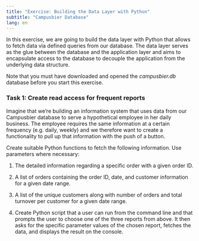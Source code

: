 ```yaml
---
title: "Exercise: Building the Data Layer with Python"
subtitle: "Campusbier Database"
lang: en
---
```


In this exercise, we are going to build the data layer with Python that allows to fetch data via defined queries from our database. The data layer serves as the glue between the database and the application layer and aims to encapsulate access to the database to decouple the application from the underlying data structure.

::: {.callout-note appearance="simple" icon="false"}
Note that you must have downloaded and opened the *campusbier.db* database before you start this exercise.
:::

### Task 1: Create read access for frequent reports

Imagine that we're building an information system that uses data from our Campusbier database to serve a hypothetical employee in her daily business. The employee requires the same information at a certain frequency (e.g. daily, weekly) and we therefore want to create a functionality to pull up that information with the push of a button.

Create suitable Python functions to fetch the following information. Use parameters where necessary:

1. The detailed information regarding a specific order with a given order ID.

2. A list of orders containing the order ID, date, and customer information for a given date range.

3. A list of the unique customers along with number of orders and total turnover per customer for a given date range.

4. Create Python script that a user can run from the command line and that prompts the user to choose one of the three reports from above. It then asks for the specific parameter values of the chosen report, fetches the data, and displays the result on the console.

